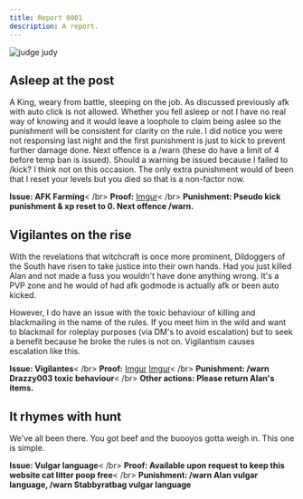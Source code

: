 ```yaml
---
title: Report 0001
description: A report.
---
```


![judge judy](https://imgur.com/gRflNs2)

## Asleep at the post

A King, weary from battle, sleeping on the job. As discussed previously afk with auto click is not allowed. Whether you fell asleep or not I have no real way of knowing and it would leave a loophole to claim being aslee so the punishment will be consistent for clarity on the rule. I did notice you were not responsing last night and the first punishment is just to kick to prevent further damage done. Next offence is a /warn (these do have a limit of 4 before temp ban is issued). Should a warning be issued because I failed to /kick? I think not on this occasion. The only extra punishment would of been that I reset your levels but you died so that is a non-factor now.

**Issue: AFK Farming**< /br>
**Proof:**
[Imgur](https://i.imgur.com/ck0GHtv.png)< /br>
**Punishment: Pseudo kick punishment & xp reset to 0. Next offence /warn.**


## Vigilantes on the rise

With the revelations that witchcraft is once more prominent, Dildoggers of the South have risen to take justice into their own hands. Had you just killed Alan and not made a fuss you wouldn't have done anything wrong. It's a PVP zone and he would of had afk godmode is actually afk or been auto kicked.

However, I do have an issue with the toxic behaviour of killing and blackmailing in the name of the rules. If you meet him in the wild and want to blackmail for roleplay purposes (via DM's to avoid escalation) but to seek a benefit because he broke the rules is not on. Vigilantism causes escalation like this.

**Issue: Vigilantes**< /br>
**Proof:**
[Imgur](https://i.imgur.com/ck0GHtv.png)
[Imgur](https://i.imgur.com/7Hz45Lt.png)< /br>
**Punishment: /warn Drazzy003 toxic behaviour**< /br>
**Other actions: Please return Alan's items.**


## It rhymes with hunt

We've all been there. You got beef and the buooyos gotta weigh in. This one is simple.

**Issue: Vulgar language**< /br>
**Proof: Available upon request to keep this website cat litter poop free**< /br>
**Punishment: /warn Alan vulgar language, /warn Stabbyratbag vulgar language**
